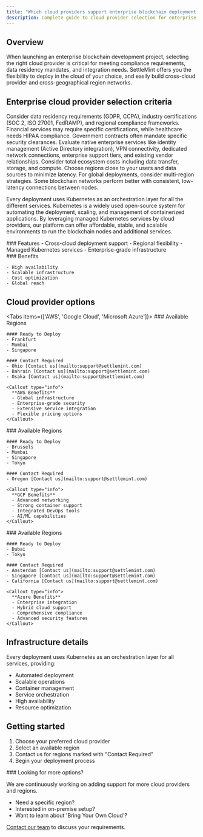 ```yaml
---
title: "Which cloud providers support enterprise blockchain deployment requirements?"
description: Complete guide to cloud provider selection for enterprise blockchain deployment including compliance, regional data residency, and enterprise service integration
---
```



## Overview

When launching an enterprise blockchain development project, selecting the right cloud provider is critical for meeting compliance requirements, data residency mandates, and integration needs. SettleMint offers you the flexibility to deploy in the cloud of your choice, and easily build cross-cloud provider and cross-geographical region networks.

## Enterprise cloud provider selection criteria

<Accordions>
  <Accordion title="How do I choose the right cloud provider for regulatory compliance?">
    Consider data residency requirements (GDPR, CCPA), industry certifications (SOC 2, ISO 27001, FedRAMP), and regional compliance frameworks. Financial services may require specific certifications, while healthcare needs HIPAA compliance. Government contracts often mandate specific security clearances.
  </Accordion>
  
  <Accordion title="What integration capabilities should I evaluate for enterprise deployments?">
    Evaluate native enterprise services like identity management (Active Directory integration), VPN connectivity, dedicated network connections, enterprise support tiers, and existing vendor relationships. Consider total ecosystem costs including data transfer, storage, and compute.
  </Accordion>
  
  <Accordion title="How do regional availability and latency affect blockchain performance?">
    Choose regions close to your users and data sources to minimize latency. For global deployments, consider multi-region strategies. Some blockchain networks perform better with consistent, low-latency connections between nodes.
  </Accordion>
</Accordions>

Every deployment uses Kubernetes as an orchestration layer for all the different
services. Kubernetes is a widely used open-source system for automating the
deployment, scaling, and management of containerized applications. By leveraging
managed Kubernetes services by cloud providers, our platform can offer
affordable, stable, and scalable environments to run the blockchain nodes and
additional services.

<div className="grid grid-cols-1 md:grid-cols-2 gap-6 mb-8">
  <div>
    ### Features
    - Cross-cloud deployment support
    - Regional flexibility
    - Managed Kubernetes services
    - Enterprise-grade infrastructure
  </div>

  <div>
    ### Benefits

    - High availability
    - Scalable infrastructure
    - Cost optimization
    - Global reach

  </div>
</div>

## Cloud provider options

<Tabs items={['AWS', 'Google Cloud', 'Microsoft Azure']}>
  <Tab value="AWS">
    ### Available Regions

    #### Ready to Deploy
    - Frankfurt
    - Mumbai
    - Singapore

    #### Contact Required
    - Ohio [Contact us](mailto:support@settlemint.com)
    - Bahrain [Contact us](mailto:support@settlemint.com)
    - Osaka [Contact us](mailto:support@settlemint.com)

    <Callout type="info">
      **AWS Benefits**
      - Global infrastructure
      - Enterprise-grade security
      - Extensive service integration
      - Flexible pricing options
    </Callout>

  </Tab>

  <Tab value="Google Cloud">
    ### Available Regions

    #### Ready to Deploy
    - Brussels
    - Mumbai
    - Singapore
    - Tokyo

    #### Contact Required
    - Oregon [Contact us](mailto:support@settlemint.com)

    <Callout type="info">
      **GCP Benefits**
      - Advanced networking
      - Strong container support
      - Integrated DevOps tools
      - AI/ML capabilities
    </Callout>

  </Tab>

  <Tab value="Microsoft Azure">
    ### Available Regions

    #### Ready to Deploy
    - Dubai
    - Tokyo

    #### Contact Required
    - Amsterdam [Contact us](mailto:support@settlemint.com)
    - Singapore [Contact us](mailto:support@settlemint.com)
    - California [Contact us](mailto:support@settlemint.com)

    <Callout type="info">
      **Azure Benefits**
      - Enterprise integration
      - Hybrid cloud support
      - Comprehensive compliance
      - Advanced security features
    </Callout>

  </Tab>
</Tabs>

## Infrastructure details

Every deployment uses Kubernetes as an orchestration layer for all services,
providing:

- Automated deployment
- Scalable operations
- Container management
- Service orchestration
- High availability
- Resource optimization

## Getting started

1. Choose your preferred cloud provider
2. Select an available region
3. Contact us for regions marked with "Contact Required"
4. Begin your deployment process

<Callout>
### Looking for more options?

We are continuously working on adding support for more cloud providers and
regions.

- Need a specific region?
- Interested in on-premise setup?
- Want to learn about 'Bring Your Own Cloud'?

[Contact our team](mailto:support@settlemint.com) to discuss your requirements.

</Callout>
